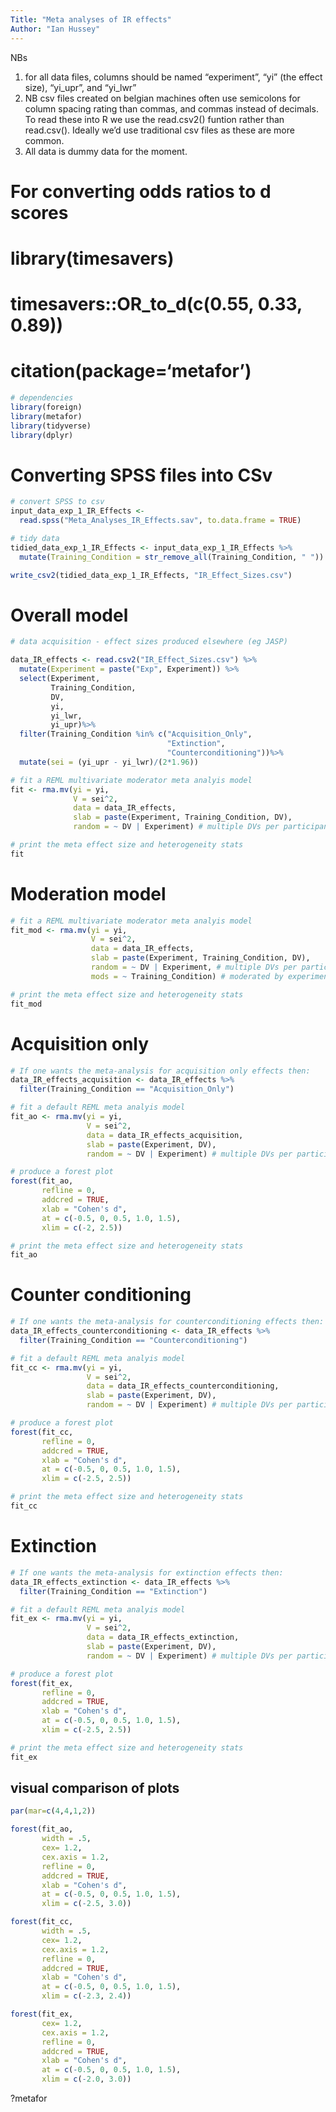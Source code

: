 ```yaml
---
Title: "Meta analyses of IR effects"
Author: "Ian Hussey"
---
```


NBs 

1. for all data files, columns should be named "experiment", "yi" (the effect size), "yi_upr", and "yi_lwr"
2. NB csv files created on belgian machines often use semicolons for column spacing rating than commas, and commas instead of decimals. To read these into R we use the read.csv2() funtion rather than read.csv(). Ideally we'd use traditional csv files as these are more common.
3. All data is dummy data for the moment.

# For converting odds ratios to d scores 
# library(timesavers)
# timesavers::OR_to_d(c(0.55, 0.33, 0.89))
# citation(package='metafor')

```r

# dependencies 
library(foreign)
library(metafor)
library(tidyverse)
library(dplyr) 
```

# Converting SPSS files into CSv

```r
# convert SPSS to csv
input_data_exp_1_IR_Effects <- 
  read.spss("Meta_Analyses_IR_Effects.sav", to.data.frame = TRUE)

# tidy data
tidied_data_exp_1_IR_Effects <- input_data_exp_1_IR_Effects %>%
  mutate(Training_Condition = str_remove_all(Training_Condition, " "))

write_csv2(tidied_data_exp_1_IR_Effects, "IR_Effect_Sizes.csv")

```

# Overall model

```r

# data acquisition - effect sizes produced elsewhere (eg JASP)

data_IR_effects <- read.csv2("IR_Effect_Sizes.csv") %>%
  mutate(Experiment = paste("Exp", Experiment)) %>%
  select(Experiment, 
         Training_Condition,
         DV,
         yi,
         yi_lwr,
         yi_upr)%>% 
  filter(Training_Condition %in% c("Acquisition_Only",
                                   "Extinction",
                                   "Counterconditioning"))%>% 
  mutate(sei = (yi_upr - yi_lwr)/(2*1.96))

# fit a REML multivariate moderator meta analyis model
fit <- rma.mv(yi = yi,
              V = sei^2,
              data = data_IR_effects,
              slab = paste(Experiment, Training_Condition, DV),
              random = ~ DV | Experiment) # multiple DVs per participant, nested by experiment

# print the meta effect size and heterogeneity stats
fit

```

# Moderation model

```r

# fit a REML multivariate moderator meta analyis model
fit_mod <- rma.mv(yi = yi,
                  V = sei^2,
                  data = data_IR_effects,
                  slab = paste(Experiment, Training_Condition, DV),
                  random = ~ DV | Experiment, # multiple DVs per participant, nested by experiment
                  mods = ~ Training_Condition) # moderated by experimental condition

# print the meta effect size and heterogeneity stats
fit_mod

```

# Acquisition only

```r

# If one wants the meta-analysis for acquisition only effects then:
data_IR_effects_acquisition <- data_IR_effects %>%
  filter(Training_Condition == "Acquisition_Only")

# fit a default REML meta analyis model
fit_ao <- rma.mv(yi = yi,
                 V = sei^2,
                 data = data_IR_effects_acquisition,
                 slab = paste(Experiment, DV),
                 random = ~ DV | Experiment) # multiple DVs per participant, nested by experiment

# produce a forest plot
forest(fit_ao, 
       refline = 0, 
       addcred = TRUE,
       xlab = "Cohen's d",
       at = c(-0.5, 0, 0.5, 1.0, 1.5),
       xlim = c(-2, 2.5))

# print the meta effect size and heterogeneity stats
fit_ao

```

# Counter conditioning

```r

# If one wants the meta-analysis for counterconditioning effects then:
data_IR_effects_counterconditioning <- data_IR_effects %>%
  filter(Training_Condition == "Counterconditioning")

# fit a default REML meta analyis model
fit_cc <- rma.mv(yi = yi,
                 V = sei^2,
                 data = data_IR_effects_counterconditioning,
                 slab = paste(Experiment, DV),
                 random = ~ DV | Experiment) # multiple DVs per participant, nested by experiment

# produce a forest plot
forest(fit_cc, 
       refline = 0, 
       addcred = TRUE,
       xlab = "Cohen's d",
       at = c(-0.5, 0, 0.5, 1.0, 1.5),
       xlim = c(-2.5, 2.5))

# print the meta effect size and heterogeneity stats
fit_cc

```

# Extinction

```r

# If one wants the meta-analysis for extinction effects then:
data_IR_effects_extinction <- data_IR_effects %>%
  filter(Training_Condition == "Extinction")

# fit a default REML meta analyis model
fit_ex <- rma.mv(yi = yi,
                 V = sei^2,
                 data = data_IR_effects_extinction,
                 slab = paste(Experiment, DV),
                 random = ~ DV | Experiment) # multiple DVs per participant, nested by experiment

# produce a forest plot
forest(fit_ex, 
       refline = 0, 
       addcred = TRUE,
       xlab = "Cohen's d",
       at = c(-0.5, 0, 0.5, 1.0, 1.5),
       xlim = c(-2.5, 2.5))

# print the meta effect size and heterogeneity stats
fit_ex

```


## visual comparison of plots

```r
par(mar=c(4,4,1,2))

forest(fit_ao,
       width = .5,
       cex= 1.2,
       cex.axis = 1.2,
       refline = 0, 
       addcred = TRUE,
       xlab = "Cohen's d",
       at = c(-0.5, 0, 0.5, 1.0, 1.5),
       xlim = c(-2.5, 3.0))

forest(fit_cc, 
       width = .5,
       cex= 1.2,
       cex.axis = 1.2,
       refline = 0, 
       addcred = TRUE,
       xlab = "Cohen's d",
       at = c(-0.5, 0, 0.5, 1.0, 1.5),
       xlim = c(-2.3, 2.4))

forest(fit_ex, 
       cex= 1.2,
       cex.axis = 1.2,
       refline = 0, 
       addcred = TRUE,
       xlab = "Cohen's d",
       at = c(-0.5, 0, 0.5, 1.0, 1.5),
       xlim = c(-2.0, 3.0))

```
?metafor


